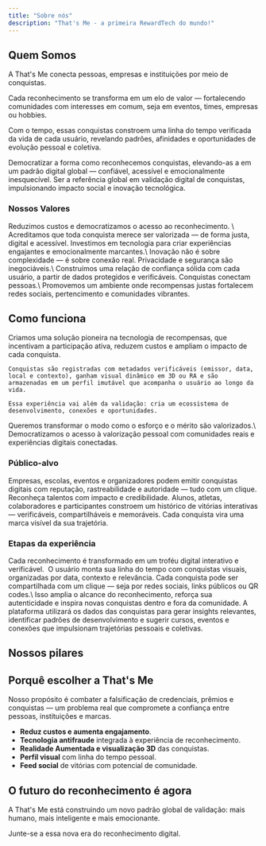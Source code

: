 ```yaml
---
title: "Sobre nós"
description: "That's Me - a primeira RewardTech do mundo!"
---
```


## Quem Somos

A That's Me conecta pessoas, empresas e instituições por meio de conquistas.

Cada reconhecimento se transforma em um elo de valor — fortalecendo comunidades com interesses em comum, seja em eventos, times, empresas ou hobbies.

Com o tempo, essas conquistas constroem uma linha do tempo verificada da vida de cada usuário, revelando padrões, afinidades e oportunidades de evolução pessoal e coletiva.

<CardGroup cols={2}>
  <Card title="🎯 Missão">
    Democratizar a forma como reconhecemos conquistas, elevando-as a em um padrão digital global — confiável, acessível e emocionalmente inesquecível.
  </Card>
  <Card title="🚀 Visão">
    Ser a referência global em validação digital de conquistas, impulsionando impacto social e inovação tecnológica.
  </Card>
</CardGroup>

### Nossos Valores

<AccordionGroup>
  <Accordion title="⭐️ Reconhecimento que gera valor">
    Reduzimos custos e democratizamos o acesso ao reconhecimento. \
    Acreditamos que toda conquista merece ser valorizada — de forma justa, digital e acessível.
  </Accordion>
  <Accordion title="💻 Tecnologia com propósito">
    Investimos em tecnologia para criar experiências engajantes e emocionalmente marcantes.\
    Inovação não é sobre complexidade — é sobre conexão real.
  </Accordion>
  <Accordion title="🔒 Transparência como base">
    Privacidade e segurança são inegociáveis.\
    Construímos uma relação de confiança sólida com cada usuário, a partir de dados protegidos e verificáveis.
  </Accordion>
  <Accordion title="🤝 Comunidade como força">
    Conquistas conectam pessoas.\
    Promovemos um ambiente onde recompensas justas fortalecem redes sociais, pertencimento e comunidades vibrantes.
  </Accordion>
</AccordionGroup>

## Como funciona

<Tabs>
  <Tab title="O que fazemos">
    Criamos uma solução pioneira na tecnologia de recompensas, que incentivam a participação ativa, reduzem custos e ampliam o impacto de cada conquista.

    Conquistas são registradas com metadados verificáveis (emissor, data, local e contexto), ganham visual dinâmico em 3D ou RA e são armazenadas em um perfil imutável que acompanha o usuário ao longo da vida.

    Essa experiência vai além da validação: cria um ecossistema de desenvolvimento, conexões e oportunidades.
  </Tab>
  <Tab title="Porquê fazemos">
    Queremos transformar o modo como o esforço e o mérito são valorizados.\
    Democratizamos o acesso à valorização pessoal com comunidades reais e experiências digitais conectadas.
  </Tab>
</Tabs>

### Público-alvo

<CardGroup cols={1}>
  <Card title="🏢 Para emissores">
    Empresas, escolas, eventos e organizadores podem emitir conquistas digitais com reputação, rastreabilidade e autoridade — tudo com um clique.
    Reconheça talentos com impacto e credibilidade.
  </Card>
  <Card title="👤 Para reconhecidos">
    Alunos, atletas, colaboradores e participantes constroem um histórico de vitórias interativas — verificáveis, compartilháveis e memoráveis.
    Cada conquista vira uma marca visível da sua trajetória.
  </Card>
</CardGroup>

### Etapas da experiência

<Steps>
  <Step title="Registro da conquista">
    Cada reconhecimento é transformado em um troféu digital interativo e verificável.
  </Step>
  <Step title="Construção do perfil">
     O usuário monta sua linha do tempo com conquistas visuais, organizadas por data, contexto e relevância.
  </Step>
  <Step title="Compartilhamento e inspiração">
    Cada conquista pode ser compartilhada com um clique — seja por redes sociais, links públicos ou QR codes.\
    Isso amplia o alcance do reconhecimento, reforça sua autenticidade e inspira novas conquistas dentro e fora da comunidade.
  </Step>
  <Step title="Insights e Conexões (Em breve)">
    A plataforma utilizará os dados das conquistas para gerar insights relevantes, identificar padrões de desenvolvimento e sugerir cursos, eventos e conexões que impulsionam trajetórias pessoais e coletivas.
  </Step>
</Steps>

## Nossos pilares

<CardGroup cols={1}>
  <Card title="Criamos uma nova categoria de tecnologia de recompensas, que une validação, impacto emocional e dados acionáveis." img="/images/RewardTech.png">
    
  </Card>
  <Card title="Cada conquista representa uma história real que merece ser registrada, celebrada e compartilhada." img="/images/ValidacaoPessoal.png">
    
  </Card>
  <Card title="Reconhecimentos conectam pessoas e criam comunidades em torno de causas, interesses e vitórias." img="/images/EcossistemaSocial.png">
    
  </Card>
</CardGroup>

## Porquê escolher a That's Me

Nosso propósito é combater a falsificação de credenciais, prêmios e conquistas — um problema real que compromete a confiança entre pessoas, instituições e marcas.

- **Reduz custos e aumenta engajamento**.
- **Tecnologia antifraude** integrada à experiência de reconhecimento.
- **Realidade Aumentada e visualização 3D** das conquistas.
- **Perfil visual** com linha do tempo pessoal.
- **Feed social** de vitórias com potencial de comunidade.

## O futuro do reconhecimento é agora

A That's Me está construindo um novo padrão global de validação: mais humano, mais inteligente e mais emocionante.

Junte-se a essa nova era do reconhecimento digital.